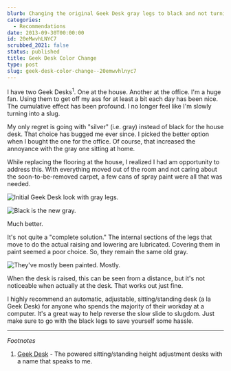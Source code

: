 ```yaml
---
blurb: Changing the original Geek Desk gray legs to black and not turning into a slug.
categories:
  - Recommendations
date: 2013-09-30T00:00:00
id: 20eMwvhLNYC7
scrubbed_2021: false
status: published
title: Geek Desk Color Change
type: post
slug: geek-desk-color-change--20emwvhlnyc7
---
```


I have two Geek Desks<sup>1</sup>. One at the house. Another at the office. I'm a huge fan. Using them to get off my ass for at least a bit each day has been nice. The cumulative effect has been profound. I no longer feel like I'm slowly turning into a slug.

My only regret is going with "silver" (i.e. gray) instead of black for the house desk. That choice has bugged me ever since. I picked the better option when I bought the one for the office. Of course, that increased the annoyance with the gray one sitting at home.

While replacing the flooring at the house, I realized I had am opportunity to address this. With everything moved out of the room and not caring about the soon-to-be-removed carpet, a few cans of spray paint were all that was needed. 

![Initial Geek Desk look with gray legs.](/aws-20130928--1454-01a.jpg)

![Black is the new gray.](/aws-20130929--1012-01a.jpg)

Much better. 

It's not quite a "complete solution." The internal sections of the legs that move to do the actual raising and lowering are lubricated. Covering them in paint seemed a poor choice. So, they remain the same old gray. 

![They've mostly been painted. Mostly.](/aws-20130929--2133-02a.jpg)

When the desk is raised, this can be seen from a distance, but it's not noticeable when actually at the desk. That works out just fine. 

I highly recommend an automatic, adjustable, sitting/standing desk (a la Geek Desk) for anyone who spends the majority of their workday at a computer. It's a great way to help reverse the slow slide to slugdom. Just make sure to go with the black legs to save yourself some hassle. 


---


_Footnotes_

1. [Geek Desk](http://www.geekdesk.com/) - The powered sitting/standing height adjustment desks with a name that speaks to me.